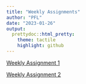 ```yaml
---
title: "Weekly Assignments"
author: "PFL"
date: "2023-01-26"
output:
  prettydoc::html_pretty:
    theme: tactile
    highlight: github
---
```


[Weekly Assignment 1](Weekly_Assignment_1.html)

[Weekly Assignment 2](Weekly_Assignment_2.html)
